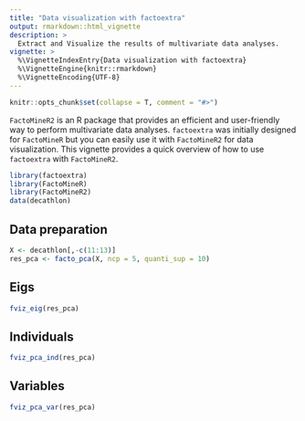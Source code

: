 ---
title: "Data visualization with factoextra"
output: rmarkdown::html_vignette
description: >
  Extract and Visualize the results of multivariate data analyses.
vignette: >
  %\VignetteIndexEntry{Data visualization with factoextra}
  %\VignetteEngine{knitr::rmarkdown}
  %\VignetteEncoding{UTF-8}
---

```{r echo=FALSE, message = FALSE, warning=FALSE}
knitr::opts_chunk$set(collapse = T, comment = "#>")
```

`FactoMineR2` is an R package that provides an efficient and user-friendly way to perform multivariate data analyses. `factoextra` was initially designed for `FactoMineR` but you can easily use it with `FactoMineR2` for data visualization. This vignette provides a quick overview of how to use `factoextra` with `FactoMineR2`.


```{r message = FALSE, warning=FALSE}
library(factoextra)
library(FactoMineR)
library(FactoMineR2)
data(decathlon)
```


## Data preparation

```{r}
X <- decathlon[,-c(11:13)]
res_pca <- facto_pca(X, ncp = 5, quanti_sup = 10)
```

## Eigs

```{r}
fviz_eig(res_pca)
```

## Individuals

```{r}
fviz_pca_ind(res_pca)
```

## Variables

```{r}
fviz_pca_var(res_pca)
```
